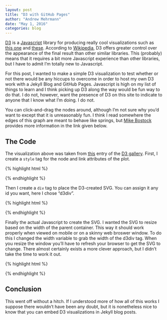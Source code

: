 ```yaml
---
layout: post
title: "D3 with GitHub Pages"
author: "Andrew Mehrmann"
date: "May 1, 2016"
categories: blog
---
```

<script src="//code.jquery.com/jquery.js"></script>
<style>

.node {
  stroke: #fff;
  stroke-width: 1.5px;
}

.link {
  stroke: #999;
  stroke-opacity: .6;
}

</style>

[D3](https://d3js.org/) is a [Javascript](https://www.javascript.com/) library for producing really cool visualizations such as [this one](http://www.r2d3.us/visual-intro-to-machine-learning-part-1/) and [these](https://github.com/mbostock/d3/wiki/Gallery). According to [Wikipedia](https://en.wikipedia.org/wiki/D3.js), D3 offers greater control over the appearance of the final result than other similar libraries. This (probably) means that it requires a bit more Javascript experience than other libraries, but I have to admit I'm totally new to Javascript.

For this post, I wanted to make a simple D3 visualization to test whether or not there would be any hiccups to overcome in order to host my own D3 work with a Jekyll Blog and GitHub Pages. Javascript is high on my list of things to learn and I think picking up D3 along the way would be fun way to do that. I do not, however, want the presence of D3 on this site to indicate to anyone that I know what I'm doing. I do not.

<div id='d3div'></div>

You can click-and-drag the nodes around, although I'm not sure why you'd want to except that it is unreasonably fun. I think I read somewhere the edges of this graph are meant to behave like springs, but [Mike Bostock](https://en.wikipedia.org/wiki/Mike_Bostock) provides more information in the link given below. 

## The Code

The visualization above was taken from [this](http://bl.ocks.org/mbostock/4062045) entry of the [D3 gallery](https://github.com/mbostock/d3/wiki/Gallery). First, I create a `style` tag for the node and link attributes of the plot.

{% highlight html %}
<style>

.node {
  stroke: #fff;
  stroke-width: 1.5px;
}

.link {
  stroke: #999;
  stroke-opacity: .6;
}

</style>
{% endhighlight %}

Then I create a `div` tag to place the D3-created SVG. You can assign it any id you want, here I chose "d3div".

{% highlight html %}
<div id='d3div'></div>
{% endhighlight %}

Finally the actual Javascript to create the SVG. I wanted the SVG to resize based on the width of the parent container. This way it should work properly when viewed on mobile or on a skinny web broswer window. To do this I changed the width variable to grab the width of the d3div tag. When you resize the window you'll have to refresh your browser to get the SVG to change. There almost certainly exists a more clever approach, but I didn't take the time to work it out.

{% highlight html %}

<script src="//d3js.org/d3.v3.min.js"></script>
<script>

var width = $("#d3div").width(),
    height = 500;

var color = d3.scale.category20();

var force = d3.layout.force()
    .charge(-120)
    .linkDistance(30)
    .size([width, height]);

var svg = d3.select("#d3div").append("svg")
    .attr("width", width)
    .attr("height", height);

d3.json("../../../../scripts/miserables.json", function(error, graph) {
  if (error) throw error;

  force
      .nodes(graph.nodes)
      .links(graph.links)
      .start();

  var link = svg.selectAll(".link")
      .data(graph.links)
    .enter().append("line")
      .attr("class", "link")
      .style("stroke-width", function(d) { return Math.sqrt(d.value); });

  var node = svg.selectAll(".node")
      .data(graph.nodes)
    .enter().append("circle")
      .attr("class", "node")
      .attr("r", 5)
      .style("fill", function(d) { return color(d.group); })
      .call(force.drag);

  node.append("title")
      .text(function(d) { return d.name; });

  force.on("tick", function() {
    link.attr("x1", function(d) { return d.source.x; })
        .attr("y1", function(d) { return d.source.y; })
        .attr("x2", function(d) { return d.target.x; })
        .attr("y2", function(d) { return d.target.y; });

    node.attr("cx", function(d) { return d.x; })
        .attr("cy", function(d) { return d.y; });
  });
});

</script>
{% endhighlight %}

<script src="//d3js.org/d3.v3.min.js"></script>
<script>

var width = $("#d3div").width(),
    height = 500;

var color = d3.scale.category20();

var force = d3.layout.force()
    .charge(-120)
    .linkDistance(30)
    .size([width, height]);

var svg = d3.select("#d3div").append("svg")
    .attr("width", width)
    .attr("height", height);

d3.json("../../../../scripts/miserables.json", function(error, graph) {
  if (error) throw error;

  force
      .nodes(graph.nodes)
      .links(graph.links)
      .start();

  var link = svg.selectAll(".link")
      .data(graph.links)
    .enter().append("line")
      .attr("class", "link")
      .style("stroke-width", function(d) { return Math.sqrt(d.value); });

  var node = svg.selectAll(".node")
      .data(graph.nodes)
    .enter().append("circle")
      .attr("class", "node")
      .attr("r", 5)
      .style("fill", function(d) { return color(d.group); })
      .call(force.drag);

  node.append("title")
      .text(function(d) { return d.name; });

  force.on("tick", function() {
    link.attr("x1", function(d) { return d.source.x; })
        .attr("y1", function(d) { return d.source.y; })
        .attr("x2", function(d) { return d.target.x; })
        .attr("y2", function(d) { return d.target.y; });

    node.attr("cx", function(d) { return d.x; })
        .attr("cy", function(d) { return d.y; });
  });
});

</script>

## Conclusion

This went off without a hitch. If I understood more of how all of this works I suppose there wouldn't have been any doubt, but it is nonetheless nice to know that you can embed D3 visualizations in Jekyll blog posts. 
